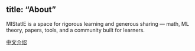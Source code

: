 title: "About"
---
MIStatlE is a space for rigorous learning and generous sharing — math, ML theory, papers, tools, and a community built for learners.

[中文介绍](/zh/about.html)
